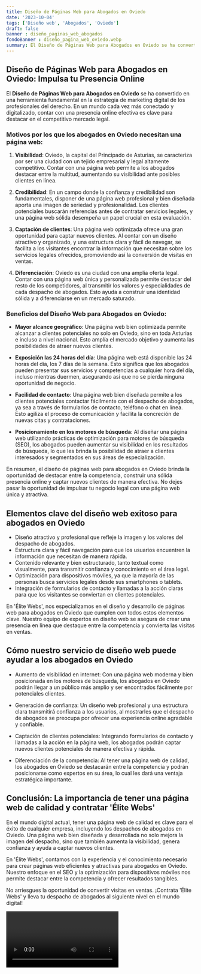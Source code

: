```yaml
---
title: Diseño de Páginas Web para Abogados en Oviedo
date: '2023-10-04'
tags: ['Diseño web', 'Abogados', 'Oviedo']
draft: false
banner : diseño_paginas_web_abogados
fondoBanner : diseño_pagina_web_oviedo.webp
summary: El Diseño de Páginas Web para Abogados en Oviedo se ha convertido en una herramienta fundamental en la estrategia de marketing digital de los profesionales del derecho. En un mundo cada vez más conectado y digitalizado, contar con una presencia online efectiva es clave para destacar en el competitivo mercado legal.
---
```


## Diseño de Páginas Web para Abogados en Oviedo: Impulsa tu Presencia Online

El **Diseño de Páginas Web para Abogados en Oviedo** se ha convertido en una herramienta fundamental en la estrategia de marketing digital de los profesionales del derecho. En un mundo cada vez más conectado y digitalizado, contar con una presencia online efectiva es clave para destacar en el competitivo mercado legal.

### Motivos por los que los abogados en Oviedo necesitan una página web:

1. **Visibilidad**: Oviedo, la capital del Principado de Asturias, se caracteriza por ser una ciudad con un tejido empresarial y legal altamente competitivo. Contar con una página web permite a los abogados destacar entre la multitud, aumentando su visibilidad ante posibles clientes en línea.

2. **Credibilidad**: En un campo donde la confianza y credibilidad son fundamentales, disponer de una página web profesional y bien diseñada aporta una imagen de seriedad y profesionalidad. Los clientes potenciales buscarán referencias antes de contratar servicios legales, y una página web sólida desempeña un papel crucial en esta evaluación.

3. **Captación de clientes**: Una página web optimizada ofrece una gran oportunidad para captar nuevos clientes. Al contar con un diseño atractivo y organizado, y una estructura clara y fácil de navegar, se facilita a los visitantes encontrar la información que necesitan sobre los servicios legales ofrecidos, promoviendo así la conversión de visitas en ventas.

4. **Diferenciación**: Oviedo es una ciudad con una amplia oferta legal. Contar con una página web única y personalizada permite destacar del resto de los competidores, al transmitir los valores y especialidades de cada despacho de abogados. Esto ayuda a construir una identidad sólida y a diferenciarse en un mercado saturado.

### Beneficios del Diseño Web para Abogados en Oviedo:

- **Mayor alcance geográfico**: Una página web bien optimizada permite alcanzar a clientes potenciales no solo en Oviedo, sino en toda Asturias e incluso a nivel nacional. Esto amplía el mercado objetivo y aumenta las posibilidades de atraer nuevos clientes.

- **Exposición las 24 horas del día**: Una página web está disponible las 24 horas del día, los 7 días de la semana. Esto significa que los abogados pueden presentar sus servicios y competencias a cualquier hora del día, incluso mientras duermen, asegurando así que no se pierda ninguna oportunidad de negocio.

- **Facilidad de contacto**: Una página web bien diseñada permite a los clientes potenciales contactar fácilmente con el despacho de abogados, ya sea a través de formularios de contacto, teléfono o chat en línea. Esto agiliza el proceso de comunicación y facilita la concreción de nuevas citas y contrataciones.

- **Posicionamiento en los motores de búsqueda**: Al diseñar una página web utilizando prácticas de optimización para motores de búsqueda (SEO), los abogados pueden aumentar su visibilidad en los resultados de búsqueda, lo que les brinda la posibilidad de atraer a clientes interesados y segmentados en sus áreas de especialización.

En resumen, el diseño de páginas web para abogados en Oviedo brinda la oportunidad de destacar entre la competencia, construir una sólida presencia online y captar nuevos clientes de manera efectiva. No dejes pasar la oportunidad de impulsar tu negocio legal con una página web única y atractiva.

<GifSeo />

<Cta />

## Elementos clave del diseño web exitoso para abogados en Oviedo

- Diseño atractivo y profesional que refleje la imagen y los valores del despacho de abogados.
- Estructura clara y fácil navegación para que los usuarios encuentren la información que necesitan de manera rápida.
- Contenido relevante y bien estructurado, tanto textual como visualmente, para transmitir confianza y conocimiento en el área legal.
- Optimización para dispositivos móviles, ya que la mayoría de las personas busca servicios legales desde sus smartphones o tablets.
- Integración de formularios de contacto y llamadas a la acción claras para que los visitantes se conviertan en clientes potenciales.

En 'Élite Webs', nos especializamos en el diseño y desarrollo de páginas web para abogados en Oviedo que cumplen con todos estos elementos clave. Nuestro equipo de expertos en diseño web se asegura de crear una presencia en línea que destaque entre la competencia y convierta las visitas en ventas.

## Cómo nuestro servicio de diseño web puede ayudar a los abogados en Oviedo

- Aumento de visibilidad en internet:  Con una página web moderna y bien posicionada en los motores de búsqueda, los abogados en Oviedo podrán llegar a un público más amplio y ser encontrados fácilmente por potenciales clientes.

- Generación de confianza: Un diseño web profesional y una estructura clara transmitirá confianza a los usuarios, al mostrarles que el despacho de abogados se preocupa por ofrecer una experiencia online agradable y confiable.

- Captación de clientes potenciales: Integrando formularios de contacto y llamadas a la acción en la página web, los abogados podrán captar nuevos clientes potenciales de manera efectiva y rápida.

- Diferenciación de la competencia: Al tener una página web de calidad, los abogados en Oviedo se destacarán entre la competencia y podrán posicionarse como expertos en su área, lo cual les dará una ventaja estratégica importante.

## Conclusión: La importancia de tener una página web de calidad y contratar 'Élite Webs'

En el mundo digital actual, tener una página web de calidad es clave para el éxito de cualquier empresa, incluyendo los despachos de abogados en Oviedo. Una página web bien diseñada y desarrollada no solo mejora la imagen del despacho, sino que también aumenta la visibilidad, genera confianza y ayuda a captar nuevos clientes.

En 'Élite Webs', contamos con la experiencia y el conocimiento necesario para crear páginas web eficientes y atractivas para abogados en Oviedo. Nuestro enfoque en el SEO y la optimización para dispositivos móviles nos permite destacar entre la competencia y ofrecer resultados tangibles.

No arriesgues la oportunidad de convertir visitas en ventas. ¡Contrata 'Élite Webs' y lleva tu despacho de abogados al siguiente nivel en el mundo digital!

<Video />

<CtaBot job='Abogados' city='Oviedo'/>

<Gmaps query='Oviedo+españa+maps' />